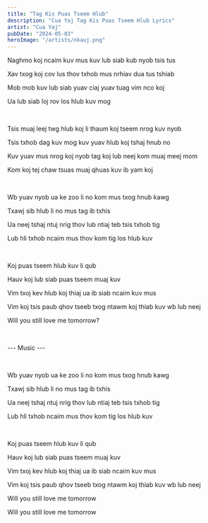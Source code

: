 ```yaml
---
title: "Tag Kis Puas Tseem Hlub"
description: "Cua Yaj Tag Kis Puas Tseem Hlub Lyrics"
artist: "Cua Yaj"
pubDate: "2024-05-03"
heroImage: "/artists/nkauj.png"
---
```


Naghmo koj ncaim kuv mus kuv lub siab kub nyob tsis tus

Xav txog koj cov lus thov txhob mus nrhiav dua tus tshiab

Mob mob kuv lub siab yuav ciaj yuav tuag vim nco koj

Ua lub siab loj rov los hlub kuv mog

<br />

Tsis muaj leej twg hlub koj li thaum koj tseem nrog kuv nyob

Tsis txhob dag kuv mog kuv yuav hlub koj tshaj hnub no

Kuv yuav mus nrog koj nyob tag koj lub neej kom muaj meej mom

Kom koj tej chaw tsuas muaj qhuas kuv ib yam koj

<br />

Wb yuav nyob ua ke zoo li no kom mus txog hnub kawg

Txawj sib hlub li no mus tag ib txhis

Ua neej tshaj ntuj nrig thov lub ntiaj teb tsis txhob tig

Lub hli txhob ncaim mus thov kom tig los hlub kuv

<br />

Koj puas tseem hlub kuv li qub

Hauv koj lub siab puas tseem muaj kuv

Vim txoj kev hlub koj thiaj ua ib siab ncaim kuv mus

Vim koj tsis paub qhov tseeb txog ntawm koj thiab kuv wb lub neej

Will you still love me tomorrow?

<br />

--- Music ---

<br />

Wb yuav nyob ua ke zoo li no kom mus txog hnub kawg

Txawj sib hlub li no mus tag ib txhis

Ua neej tshaj ntuj nrig thov lub ntiaj teb tsis txhob tig

Lub hli txhob ncaim mus thov kom tig los hlub kuv

<br />

Koj puas tseem hlub kuv li qub

Hauv koj lub siab puas tseem muaj kuv

Vim txoj kev hlub koj thiaj ua ib siab ncaim kuv mus

Vim koj tsis paub qhov tseeb txog ntawm koj thiab kuv wb lub neej

Will you still love me tomorrow

Will you still love me tomorrow
